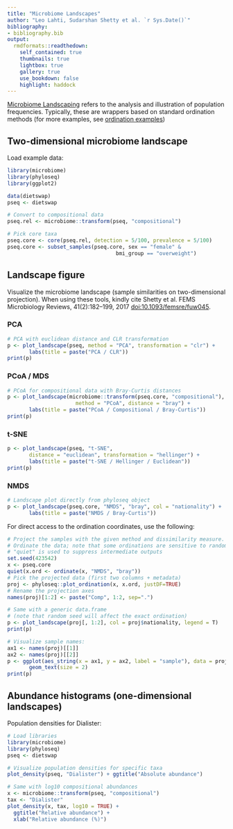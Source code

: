 ```yaml
---
title: "Microbiome Landscapes"
author: "Leo Lahti, Sudarshan Shetty et al. `r Sys.Date()`"
bibliography: 
- bibliography.bib
output:
  rmdformats::readthedown:
    self_contained: true
    thumbnails: true
    lightbox: true
    gallery: true
    use_bookdown: false
    highlight: haddock
---
```

<!--
  %\VignetteEngine{knitr::rmarkdown}
  %\VignetteIndexEntry{microbiome tutorial - density}
  %\usepackage[utf8]{inputenc}
  %\VignetteEncoding{UTF-8}  
-->


[Microbiome Landscaping](https://academic.oup.com/femsre/article/doi/10.1093/femsre/fuw045/2979411/Intestinal-microbiome-landscaping-insight-in#58802539) refers to the analysis and illustration of population frequencies. Typically, these are wrappers based on standard ordination methods (for more examples, see [ordination examples](Ordination.html))


## Two-dimensional microbiome landscape

Load example data:

```r
library(microbiome)
library(phyloseq)
library(ggplot2)

data(dietswap)
pseq <- dietswap

# Convert to compositional data
pseq.rel <- microbiome::transform(pseq, "compositional")

# Pick core taxa
pseq.core <- core(pseq.rel, detection = 5/100, prevalence = 5/100)
pseq.core <- subset_samples(pseq.core, sex == "female" &
	                               bmi_group == "overweight")
```


## Landscape figure

Visualize the microbiome landscape (sample similarities on two-dimensional projection). When using these tools, kindly cite Shetty et al. FEMS Microbiology Reviews, 41(2):182–199, 2017 [doi:10.1093/femsre/fuw045](https://doi.org/10.1093/femsre/fuw045).


### PCA

```r
# PCA with euclidean distance and CLR transformation
p <- plot_landscape(pseq, method = "PCA", transformation = "clr") +
       labs(title = paste("PCA / CLR"))
print(p)
```


### PCoA / MDS

```r
# PCoA for compositional data with Bray-Curtis distances
p <- plot_landscape(microbiome::transform(pseq.core, "compositional"),
                      method = "PCoA", distance = "bray") +
       labs(title = paste("PCoA / Compositional / Bray-Curtis"))
print(p)
```


### t-SNE

```r
p <- plot_landscape(pseq, "t-SNE",
       distance = "euclidean", transformation = "hellinger") +
       labs(title = paste("t-SNE / Hellinger / Euclidean"))       
print(p)
```


### NMDS

```r
# Landscape plot directly from phyloseq object
p <- plot_landscape(pseq.core, "NMDS", "bray", col = "nationality") +
       labs(title = paste("NMDS / Bray-Curtis"))       
```





For direct access to the ordination coordinates, use the following:

```r
# Project the samples with the given method and dissimilarity measure. 
# Ordinate the data; note that some ordinations are sensitive to random seed
# "quiet" is used to suppress intermediate outputs
set.seed(423542)
x <- pseq.core
quiet(x.ord <- ordinate(x, "NMDS", "bray"))
# Pick the projected data (first two columns + metadata)
proj <- phyloseq::plot_ordination(x, x.ord, justDF=TRUE)
# Rename the projection axes
names(proj)[1:2] <- paste("Comp", 1:2, sep=".")

# Same with a generic data.frame
# (note that random seed will affect the exact ordination)
p <- plot_landscape(proj[, 1:2], col = proj$nationality, legend = T)
print(p)

# Visualize sample names:
ax1 <- names(proj)[[1]]
ax2 <- names(proj)[[2]]
p <- ggplot(aes_string(x = ax1, y = ax2, label = "sample"), data = proj) +
       geom_text(size = 2)
print(p)
```


## Abundance histograms (one-dimensional landscapes)

Population densities for Dialister:

```r
# Load libraries
library(microbiome)
library(phyloseq)
pseq <- dietswap

# Visualize population densities for specific taxa
plot_density(pseq, "Dialister") + ggtitle("Absolute abundance")

# Same with log10 compositional abundances
x <- microbiome::transform(pseq, "compositional")
tax <- "Dialister"
plot_density(x, tax, log10 = TRUE) +
  ggtitle("Relative abundance") +
  xlab("Relative abundance (%)")
```

